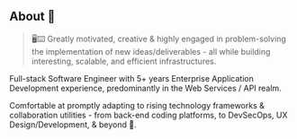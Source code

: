 ## About 💫

> 🖥️⌨️ Greatly motivated, creative & highly engaged in problem-solving the implementation of new ideas/deliverables - all while building interesting, scalable, and efficient infrastructures.

Full-stack Software Engineer with 5+ years Enterprise Application Development experience, predominantly in the Web Services / API realm.

Comfortable at promptly adapting to rising technology frameworks & collaboration utilities - from back-end coding platforms, to DevSecOps, UX Design/Development, & beyond 🚀.
